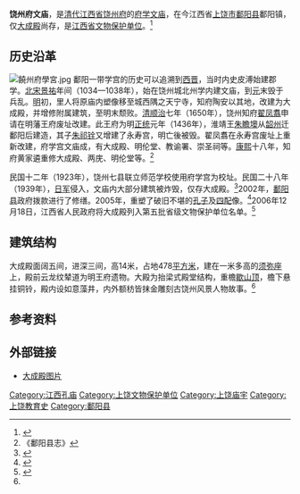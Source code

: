 {{文物保护单位
| 级别 = 省级
| 省区市 = 江西省
| 名称 = 鄱阳大成殿
| 图片 = 
| 编号 = 5-62
| 分类 = 古建筑
| 时代 = [[清朝|清]]
| 所在 = [[上饶市|上饶市]][[鄱阳县|鄱阳县]]
| 登录 = 2006年12月18日
}}
'''饶州府文庙'''，是[[清朝|清代]][[江西省|江西省]][[饶州府|饶州府]]的[[府学|府学]][[文庙|文庙]]，在今江西省[[上饶市|上饶市]][[鄱阳县|鄱阳县]]鄱阳镇，仅[[大成殿|大成殿]]尚存，是[[江西省文物保护单位|江西省文物保护单位]]。<ref name="鄱阳网">{{cite web | language =  | publisher = 中国湖城·鄱阳网 | title = 饶州府文庙 | url = http://www.pyhcn.com/News_View.asp?NewsID=176 | author =  | date =  | accessdate = 2009-11-01 }}{{Dead link|date=2018年8月 |bot=InternetArchiveBot |fix-attempted=yes }}</ref>

==历史沿革==
[[File:饒州府學宮.jpg|thumb]]
鄱阳一带学宫的历史可以追溯到[[西晋|西晋]]，当时内史皮溥始建郡学。[[北宋|北宋]][[景祐|景祐]]年间（1034—1038年），始在饶州城北州学内建文庙，到[[元朝|元]]末毁于兵乱。[[明朝|明]]初，里人将原庙内塑像移至城西隅之天宁寺，知府陶安以其地，改建为大成殿，并增修附属建筑，至明末颓败。[[清朝|清]][[顺治|顺治]]七年（1650年），饶州知府[[翟凤翥|翟凤翥]]申请在明藩王府废址改建。此王府为明[[正统_(年号)|正统]]元年（1436年），淮靖王[[朱瞻墺|朱瞻墺]]从[[韶州|韶州]]迁鄱阳后建造，其子[[朱祁铨|朱祁铨]]又增建了永寿宫，明亡後被毁。翟凤翥在永寿宫废址上重新改建，府学宫文庙成，有大成殿、明伦堂、教谕署、崇圣祠等。[[康熙|康熙]]十八年，知府黄家遴重修大成殿、两庑、明伦堂等。<ref>《鄱阳县志》</ref>

民国十二年（1923年），饶州七县联立师范学校使用府学宫为校址。民国二十八年（1939年），[[日军|日军]]侵入，文庙内大部分建筑被炸毁，仅存大成殿。<ref>{{cite web| language =| publisher =《波阳县地名志》| title =鄱阳县饶州府文庙| url =http://www.jxqhdm.com/subXJnewsshow.aspx?ID=1377&cityid=11| author =| date =| accessdate =2009-11-01| archive-date =2020-09-22| archive-url =https://web.archive.org/web/20200922024121/http://www.jxqhdm.com/subXJnewsshow.aspx?ID=1377&cityid=11| dead-url =yes}}</ref>2002年，[[鄱阳县|鄱阳县]]政府拨款进行了修缮。2005年，重塑了破旧不堪的[[孔子|孔子]]及[[四配|四配]]像。<ref>{{cite web| language =| publisher =江西日报| title =江西省：鄱阳县饶州府千年文庙重放异彩| url =http://www.jxblw.com/news_show/2005-11-28/2005-11-28$9_35_27.html| author =| date =| accessdate =}}{{dead link|date=2018年5月 |bot=InternetArchiveBot |fix-attempted=yes }}</ref>2006年12月18日，江西省人民政府将大成殿列入第五批省级文物保护单位名单。<ref>{{cite web | language =  | publisher = 江西省人民政府公报网站 | title = 江西省人民政府关于公布第五批江西省文物保护单位的通知（赣府发〔2006〕29号） | url = http://www.jxzb.gov.cn/2007-2/20072141112090.htm | author =  | date = 2006年12月18日 | accessdate = 2009-11-01 }}{{dead link|date=十一月 2017 |bot=InternetArchiveBot }}</ref>

==建筑结构==
大成殿面阔五间，进深三间，高14米，占地478[[平方米|平方米]]，建在一米多高的[[须弥座|须弥座]]上，殿前云龙纹辇道为明王府遗物。大殿为抬梁式殿堂结构，重檐[[歇山顶|歇山顶]]，檐下悬挂铜铃，殿内设如意藻井，内外额枋皆抹金雕刻古饶州风景人物故事。<ref name="鄱阳网" />

==参考资料==
{{reflist|2}}

==外部链接==
*[http://www.pyhcn.com/News_View.asp?NewsID=65 大成殿图片]{{Dead link|date=2018年8月 |bot=InternetArchiveBot |fix-attempted=yes }}

[[Category:江西孔庙|Category:江西孔庙]]
[[Category:上饶文物保护单位|Category:上饶文物保护单位]]
[[Category:上饶庙宇|Category:上饶庙宇]]
[[Category:上饶教育史|Category:上饶教育史]]
[[Category:鄱阳县|Category:鄱阳县]]
